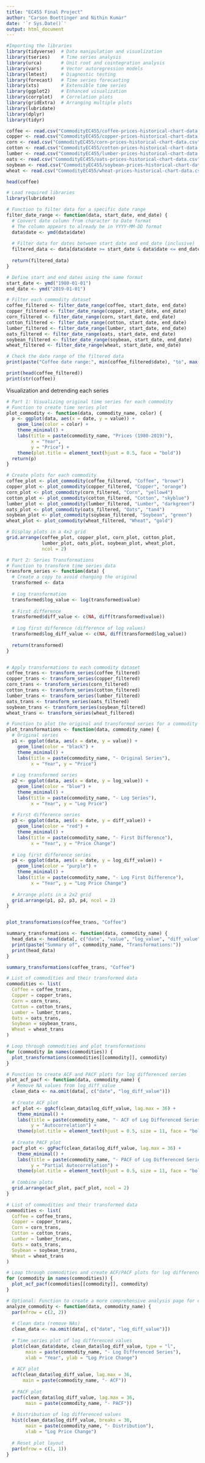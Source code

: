 ---
title: "EC455 Final Project"
author: "Carson Boettinger and Nithin Kumar"
date: '`r Sys.Date()`'
output: html_document
---

```{r}
#Importing the libraries
library(tidyverse)  # Data manipulation and visualization
library(tseries)    # Time series analysis
library(urca)       # Unit root and cointegration analysis
library(vars)       # Vector autoregression models
library(lmtest)     # Diagnostic testing
library(forecast)   # Time series forecasting
library(xts)        # Extensible time series
library(ggplot2)    # Enhanced visualization
library(corrplot)   # Correlation plots
library(gridExtra)  # Arranging multiple plots
library(lubridate)
library(dplyr)
library(tidyr)
```

```{r setup, include=FALSE}
coffee <- read.csv("CommodityEC455/coffee-prices-historical-chart-data.csv")
copper <- read.csv("CommodityEC455/copper-prices-historical-chart-data.csv")
corn <- read.csv("CommodityEC455/corn-prices-historical-chart-data.csv")
cotton <- read.csv("CommodityEC455/cotton-prices-historical-chart-data.csv")
lumber <- read.csv("CommodityEC455/lumber-prices-historical-chart-data.csv")
oats <- read.csv("CommodityEC455/oats-prices-historical-chart-data.csv")
soybean <- read.csv("CommodityEC455/soybean-prices-historical-chart-data.csv")
wheat <- read.csv("CommodityEC455/wheat-prices-historical-chart-data.csv")
```

```{r}
head(coffee)
```



```{r}
# Load required libraries
library(lubridate)

# Function to filter data for a specific date range
filter_date_range <- function(data, start_date, end_date) {
  # Convert date column from character to Date format
  # The column appears to already be in YYYY-MM-DD format
  data$date <- ymd(data$date)  
  
  # Filter data for dates between start_date and end_date (inclusive)
  filtered_data <- data[data$date >= start_date & data$date <= end_date, ]
  
  return(filtered_data)
}

# Define start and end dates using the same format
start_date <- ymd("1980-01-01")
end_date <- ymd("2019-01-01")

# Filter each commodity dataset
coffee_filtered <- filter_date_range(coffee, start_date, end_date)
copper_filtered <- filter_date_range(copper, start_date, end_date)
corn_filtered <- filter_date_range(corn, start_date, end_date)
cotton_filtered <- filter_date_range(cotton, start_date, end_date)
lumber_filtered <- filter_date_range(lumber, start_date, end_date)
oats_filtered <- filter_date_range(oats, start_date, end_date)
soybean_filtered <- filter_date_range(soybean, start_date, end_date)
wheat_filtered <- filter_date_range(wheat, start_date, end_date)

# Check the date range of the filtered data
print(paste("Coffee date range:", min(coffee_filtered$date), "to", max(coffee_filtered$date)))
```

```{r}
print(head(coffee_filtered))
print(str(coffee))
```

Visualization and detrending each series
```{r}

# Part 1: Visualizing original time series for each commodity
# Function to create time series plot
plot_commodity <- function(data, commodity_name, color) {
  p <- ggplot(data, aes(x = date, y = value)) +
    geom_line(color = color) +
    theme_minimal() +
    labs(title = paste(commodity_name, "Prices (1980-2019)"),
         x = "Year", 
         y = "Price") +
    theme(plot.title = element_text(hjust = 0.5, face = "bold"))
  return(p)
}

# Create plots for each commodity
coffee_plot <- plot_commodity(coffee_filtered, "Coffee", "brown")
copper_plot <- plot_commodity(copper_filtered, "Copper", "orange")
corn_plot <- plot_commodity(corn_filtered, "Corn", "yellow4")
cotton_plot <- plot_commodity(cotton_filtered, "Cotton", "skyblue")
lumber_plot <- plot_commodity(lumber_filtered, "Lumber", "darkgreen")
oats_plot <- plot_commodity(oats_filtered, "Oats", "tan4")
soybean_plot <- plot_commodity(soybean_filtered, "Soybean", "green")
wheat_plot <- plot_commodity(wheat_filtered, "Wheat", "gold")

# Display plots in a 4x2 grid
grid.arrange(coffee_plot, copper_plot, corn_plot, cotton_plot,
             lumber_plot, oats_plot, soybean_plot, wheat_plot,
             ncol = 2)

```
```{r}
# Part 2: Series Transformations
# Function to transform time series data
transform_series <- function(data) {
  # Create a copy to avoid changing the original
  transformed <- data
  
  # Log transformation
  transformed$log_value <- log(transformed$value)
  
  # First difference
  transformed$diff_value <- c(NA, diff(transformed$value))
  
  # Log first difference (difference of log values)
  transformed$log_diff_value <- c(NA, diff(transformed$log_value))
  
  return(transformed)
}


# Apply transformations to each commodity dataset
coffee_trans <- transform_series(coffee_filtered)
copper_trans <- transform_series(copper_filtered)
corn_trans <- transform_series(corn_filtered)
cotton_trans <- transform_series(cotton_filtered)
lumber_trans <- transform_series(lumber_filtered)
oats_trans <- transform_series(oats_filtered)
soybean_trans <- transform_series(soybean_filtered)
wheat_trans <- transform_series(wheat_filtered)

# Function to plot the original and transformed series for a commodity
plot_transformations <- function(data, commodity_name) {
  # Original series
  p1 <- ggplot(data, aes(x = date, y = value)) +
    geom_line(color = "black") +
    theme_minimal() +
    labs(title = paste(commodity_name, "- Original Series"),
         x = "Year", y = "Price")
  
  # Log transformed series
  p2 <- ggplot(data, aes(x = date, y = log_value)) +
    geom_line(color = "blue") +
    theme_minimal() +
    labs(title = paste(commodity_name, "- Log Series"),
         x = "Year", y = "Log Price")
  
  # First difference series
  p3 <- ggplot(data, aes(x = date, y = diff_value)) +
    geom_line(color = "red") +
    theme_minimal() +
    labs(title = paste(commodity_name, "- First Difference"),
         x = "Year", y = "Price Change")
  
  # Log first difference series
  p4 <- ggplot(data, aes(x = date, y = log_diff_value)) +
    geom_line(color = "purple") +
    theme_minimal() +
    labs(title = paste(commodity_name, "- Log First Difference"),
         x = "Year", y = "Log Price Change")
  
  # Arrange plots in a 2x2 grid
  grid.arrange(p1, p2, p3, p4, ncol = 2)
}


plot_transformations(coffee_trans, "Coffee")

summary_transformations <- function(data, commodity_name) {
  head_data <- head(data[, c("date", "value", "log_value", "diff_value", "log_diff_value")])
  print(paste("Summary of", commodity_name, "Transformations:"))
  print(head_data)
}

summary_transformations(coffee_trans, "Coffee")
```
```{r}
# List of commodities and their transformed data
commodities <- list(
  Coffee = coffee_trans,
  Copper = copper_trans,
  Corn = corn_trans,
  Cotton = cotton_trans,
  Lumber = lumber_trans,
  Oats = oats_trans,
  Soybean = soybean_trans,
  Wheat = wheat_trans
)

# Loop through commodities and plot transformations
for (commodity in names(commodities)) {
  plot_transformations(commodities[[commodity]], commodity)
}

```
```{r}
# Function to create ACF and PACF plots for log differenced series
plot_acf_pacf <- function(data, commodity_name) {
  # Remove NA values from log_diff_value
  clean_data <- na.omit(data[, c("date", "log_diff_value")])
  
  # Create ACF plot
  acf_plot <- ggAcf(clean_data$log_diff_value, lag.max = 36) +
    theme_minimal() +
    labs(title = paste(commodity_name, "- ACF of Log Differenced Series"),
         y = "Autocorrelation") +
    theme(plot.title = element_text(hjust = 0.5, size = 11, face = "bold"))
  
  # Create PACF plot
  pacf_plot <- ggPacf(clean_data$log_diff_value, lag.max = 36) +
    theme_minimal() +
    labs(title = paste(commodity_name, "- PACF of Log Differenced Series"),
         y = "Partial Autocorrelation") +
    theme(plot.title = element_text(hjust = 0.5, size = 11, face = "bold"))
  
  # Combine plots
  grid.arrange(acf_plot, pacf_plot, ncol = 2)
}

# List of commodities and their transformed data
commodities <- list(
  Coffee = coffee_trans,
  Copper = copper_trans,
  Corn = corn_trans,
  Cotton = cotton_trans,
  Lumber = lumber_trans,
  Oats = oats_trans,
  Soybean = soybean_trans,
  Wheat = wheat_trans
)

# Loop through commodities and create ACF/PACF plots for log differenced series
for (commodity in names(commodities)) {
  plot_acf_pacf(commodities[[commodity]], commodity)
}

# Optional: Function to create a more comprehensive analysis page for each commodity
analyze_commodity <- function(data, commodity_name) {
  par(mfrow = c(2, 2))
  
  # Clean data (remove NAs)
  clean_data <- na.omit(data[, c("date", "log_diff_value")])
  
  # Time series plot of log differenced values
  plot(clean_data$date, clean_data$log_diff_value, type = "l",
       main = paste(commodity_name, "- Log Differenced Series"),
       xlab = "Year", ylab = "Log Price Change")
  
  # ACF plot
  acf(clean_data$log_diff_value, lag.max = 36, 
      main = paste(commodity_name, "- ACF"))
  
  # PACF plot
  pacf(clean_data$log_diff_value, lag.max = 36,
       main = paste(commodity_name, "- PACF"))
  
  # Distribution of log differenced values
  hist(clean_data$log_diff_value, breaks = 30, 
       main = paste(commodity_name, "- Distribution"),
       xlab = "Log Price Change")
  
  # Reset plot layout
  par(mfrow = c(1, 1))
}
```







